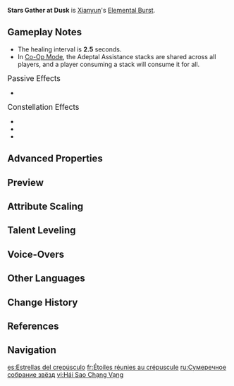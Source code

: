 {{Talent Infobox
|image         = Talent Stars Gather at Dusk.png
|character     = Xianyun
|type          = Elemental Burst
|info          = Brings forth a sacred breeze that deals {{Color|AoE Anemo DMG}} and heals all nearby characters based on Xianyun's ATK. It will also summon the "Starwicker" mechanism.<br><br>'''Starwicker'''<br><ul><li>Continuously follows the active character and periodically heals all nearby party members based on Xianyun's ATK.</li><li>Starts with 8 stacks of Adeptal Assistance. While Adeptal Assistance is active, nearby active characters in the party will have their jump height increased.</li><li>When the active character completes a Plunging Attack, Starwicker will consume 1 stack of Adeptal Assistance and deal {{Color|AoE Anemo DMG}}.</li></ul>Only 1 Starwicker can exist simultaneously.
|CD            = 18s
|energyCost    = 70
|scale_att1    = ATK
|scale_att2    = 
|utility1      = Healing
|utility2      = Jumping
|arkhe         = 
}}
{{Description|This is the newest invention in the "Lunastar Artifices" series, of which previous creations include the Supreme Cuisine Machine, the Snowdrift Mechanism, the Supreme Housekeeping Machine, the Floating Toting Device, and the Bloom Pruner. This series was intended for young humans Cloud Retainer held in great esteem, and so was not designed with a [[Ganyu|certain half-adeptus]] in mind. However, when offered Starwicker, a [[Shenhe|certain female disciple]] of hers had these emotionless words to say: "No thank you."<br>Cloud Retainer thus had no choice but to keep it herself.}}
'''Stars Gather at Dusk''' is [[Xianyun]]'s [[Elemental Burst]].

==Gameplay Notes==
* The healing interval is '''2.5''' seconds.
* In [[Co-Op Mode]], the Adeptal Assistance stacks are shared across all players, and a player consuming a stack will consume it for all.

;<big>Passive Effects</big>
* {{Talent Note|ascension|2|Consider, the Adeptus in Her Realm|character=Xianyun|talent=Stars Gather at Dusk}}

;<big>Constellation Effects</big>
* {{Talent Note|constellation|2|Aloof From the World}}
* {{Talent Note|constellation|3|Creations of Star and Moon}}
* {{Talent Note|constellation|6|They Call Her Cloud Retainer}}

==Advanced Properties==
{{Advanced Properties
|title   = Skill DMG
|gu      = 1U
|icdtag  = none
|poise   = 100
|impulse = Air, 50, 800

|title2   = Starwicker DMG
|gu2      = 1U
|icdtag2  = Elemental Burst
|icdtype2 = 2.5s/3 Hits
|poise2   = 50
|impulse2 = 2
}}

==Preview==
{{Preview
|file1    = Stars Gather at Dusk Preview

|file2    = Stars Gather at Dusk Starwicker Preview
|caption2 = Starwicker
}}

==Attribute Scaling==
{{Talent Scaling
|levels=13
|order=skilldmg,starwickerdmg,healing,continuoushealing,duration,cd,energycost
|titles=Skill DMG (%),Starwicker DMG (%),Healing,Continuous Healing,Duration,CD,Energy Cost
|skilldmg_1=108
|skilldmg_2=116.1
|skilldmg_3=124.2
|skilldmg_4=135
|skilldmg_5=143.1
|skilldmg_6=151.2
|skilldmg_7=162
|skilldmg_8=172.8
|skilldmg_9=183.6
|skilldmg_10=194.4
|skilldmg_11=205.2
|skilldmg_12=216
|skilldmg_13=229.5
|starwickerdmg_1=39.2
|starwickerdmg_2=42.14
|starwickerdmg_3=45.08
|starwickerdmg_4=49
|starwickerdmg_5=51.94
|starwickerdmg_6=54.88
|starwickerdmg_7=58.8
|starwickerdmg_8=62.72
|starwickerdmg_9=66.64
|starwickerdmg_10=70.56
|starwickerdmg_11=74.48
|starwickerdmg_12=78.4
|starwickerdmg_13=83.3
|healing_1=92.16% ATK+578
|healing_2=99.07% ATK+636
|healing_3=105.98% ATK+698
|healing_4=115.2% ATK+766
|healing_5=122.11% ATK+838
|healing_6=129.02% ATK+915
|healing_7=138.24% ATK+997
|healing_8=147.46% ATK+1083
|healing_9=156.67% ATK+1175
|healing_10=165.89% ATK+1271
|healing_11=175.1% ATK+1372
|healing_12=184.32% ATK+1478
|healing_13=195.84% ATK+1589
|continuoushealing_1=43.01% ATK+270
|continuoushealing_2=46.23% ATK+297
|continuoushealing_3=49.46% ATK+326
|continuoushealing_4=53.76% ATK+357
|continuoushealing_5=56.99% ATK+391
|continuoushealing_6=60.21% ATK+427
|continuoushealing_7=64.51% ATK+465
|continuoushealing_8=68.81% ATK+506
|continuoushealing_9=73.11% ATK+548
|continuoushealing_10=77.41% ATK+593
|continuoushealing_11=81.72% ATK+640
|continuoushealing_12=86.02% ATK+690
|continuoushealing_13=91.39% ATK+742
|duration=16s
|cd=18s
|energycost=70
}}

==Talent Leveling==
{{Talent Upgrade|Xianyun}}

==Voice-Overs==
{{Talent VO}}

==Other Languages==
{{Other Languages
|en      = Stars Gather at Dusk
|zhs     = 暮集竹星
|zhs_rm  = Mùjí Zhúxīng
|zht     = 暮集竹星
|zht_rm  = Mùjí Zhúxīng
|zh_tl   = Bamboo Stars Gather at Dusk
|ja      = 夕集の{{Rubi|竹|ジュ|星|シン}}
|ja_rm   = Sekishuu{{Assumed}} no Jushin<ref>YouTube: [https://youtu.be/aP3BSQyj7_4 Ver.4.4{{ja|「彩る紙鳶、春梳きて」予告番組}}]</ref><!--furigana only provided for Juushin-->
|ja_tl   = 
|ko      = 밤을 수놓는 대나무별
|ko_tl   = 
|es      = Estrellas del crepúsculo
|es_tl   = Stars at Dusk
|fr      = Étoiles réunies au crépuscule
|fr_tl   = Stars Gathered at Dusk
|ru      = Сумеречное собрание звёзд
|ru_tl   = Crepuscular Gathering of Stars
|th      = Stars Gather at Dusk
|vi      = Hái Sao Chạng Vạng
|vi_tl   = 
|de      = Sich versammelnde Sterne der Dämmerung
|de_tl   = Gathering Stars of the Twilight
|id      = Stars Gather at Dusk
|pt      = As Estrelas se Reúnem no Crepúsculo
|pt_tl   = 
|tr      = Alacakaranlıkta Beliren Yıldızlar
|tr_tl   = 
|it      = Riunione astrale del tramonto
|it_tl   = Astral Meeting of Dusk
}}

==Change History==
{{Change History|4.4}}

==References==
{{Reflist}}

==Navigation==
{{Talent Navbox|Xianyun}}

[[es:Estrellas del crepúsculo]]
[[fr:Étoiles réunies au crépuscule]]
[[ru:Сумеречное собрание звёзд]]
[[vi:Hái Sao Chạng Vạng]]